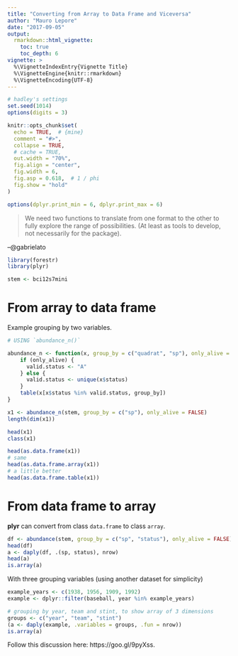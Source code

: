```yaml
---
title: "Converting from Array to Data Frame and Viceversa"
author: "Mauro Lepore"
date: "2017-09-05"
output: 
  rmarkdown::html_vignette:
    toc: true
    toc_depth: 6
vignette: >
  %\VignetteIndexEntry{Vignette Title}
  %\VignetteEngine{knitr::rmarkdown}
  %\VignetteEncoding{UTF-8}
---
```


```r
# hadley's settings
set.seed(1014)
options(digits = 3)

knitr::opts_chunk$set(
  echo = TRUE,  # {mine}
  comment = "#>",
  collapse = TRUE,
  # cache = TRUE,
  out.width = "70%",
  fig.align = "center",
  fig.width = 6,
  fig.asp = 0.618,  # 1 / phi
  fig.show = "hold"
)

options(dplyr.print_min = 6, dplyr.print_max = 6)
```

> We need two functions to translate from one format to the other to fully
explore the range of possibilities. (At least as tools to develop, not
necessarily for the package).

--\@gabrielato



```r
library(forestr)
library(plyr)

stem <- bci12s7mini
```



# From array to data frame

Example grouping by two variables.

```r
# USING `abundance_n()`

abundance_n <- function(x, group_by = c("quadrat", "sp"), only_alive = TRUE) {
    if (only_alive) {
      valid.status <- "A"
    } else {
      valid.status <- unique(x$status)
    }
    table(x[x$status %in% valid.status, group_by])
}

x1 <- abundance_n(stem, group_by = c("sp"), only_alive = FALSE)
length(dim(x1))

head(x1)
class(x1)

head(as.data.frame(x1))
# same
head(as.data.frame.array(x1))
# a little better
head(as.data.frame.table(x1))
```



# From data frame to array

__plyr__ can convert from class `data.frame` to class `array`.

```r
df <- abundance(stem, group_by = c("sp", "status"), only_alive = FALSE)
head(df)
a <- daply(df, .(sp, status), nrow)
head(a)
is.array(a)
```

With three grouping variables (using another dataset for simplicity)

```r
example_years <- c(1938, 1956, 1909, 1992)
example <- dplyr::filter(baseball, year %in% example_years)

# grouping by year, team and stint, to show array of 3 dimensions
groups <- c("year", "team", "stint")
(a <- daply(example, .variables = groups, .fun = nrow))
is.array(a)
```

Follow this discussion here: https://goo.gl/9pyXss.

